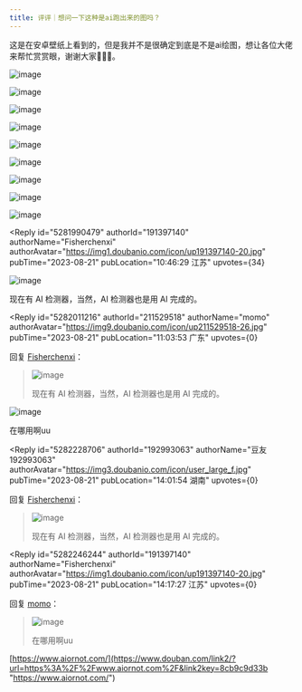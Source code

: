 ```yaml
---
title: 评评｜想问一下这种是ai跑出来的图吗？
---
```



<Forum groupName="画画评评楼" groupUrl="https://www.douban.com/group/731946/" archivedAt="2025-05-16T14:25:25.804Z">
  <Post
    id="293692530"
    title="评评｜想问一下这种是ai跑出来的图吗？"
    url="https://www.douban.com/group/topic/293692530/?_spm_id=MjIyMDgzMDMw"
    pubTime="2023-09-02"
    highlightUserId="191397140"
  >
这是在安卓壁纸上看到的，但是我并不是很确定到底是不是ai绘图，想让各位大佬来帮忙赏赏眼，谢谢大家🌷🌷🌷。

![image](https://img1.doubanio.com/view/group_topic/l/public/p622108529.webp)

![image](https://img3.doubanio.com/view/group_topic/l/public/p622108533.webp)

![image](https://img1.doubanio.com/view/group_topic/l/public/p622108519.webp)

![image](https://img1.doubanio.com/view/group_topic/l/public/p622108539.webp)

![image](https://img3.doubanio.com/view/group_topic/l/public/p622108553.webp)

![image](https://img9.doubanio.com/view/group_topic/l/public/p622108534.webp)

![image](https://img9.doubanio.com/view/group_topic/l/public/p622108556.webp)

![image](https://img9.doubanio.com/view/group_topic/l/public/p622108544.webp)

![image](https://img1.doubanio.com/view/group_topic/l/public/p622108550.webp)

<Reply
  id="5281990479"
  authorId="191397140"
  authorName="Fisherchenxi"
  authorAvatar="https://img1.doubanio.com/icon/up191397140-20.jpg"
  pubTime="2023-08-21"
  pubLocation="10:46:29 江苏"
  upvotes={34}
>
![image](https://img3.doubanio.com/view/richtext/large/public/p593699902.jpg)

现在有 AI 检测器，当然，AI 检测器也是用 AI 完成的。
</Reply>

<Reply
  id="5282011216"
  authorId="211529518"
  authorName="momo"
  authorAvatar="https://img9.doubanio.com/icon/up211529518-26.jpg"
  pubTime="2023-08-21"
  pubLocation="11:03:53 广东"
  upvotes={0}
>
回复 [Fisherchenxi](https://www.douban.com/people/191397140/)：
 > ![image](https://img3.doubanio.com/view/richtext/large/public/p593699902.jpg)
> 
> 现在有 AI 检测器，当然，AI 检测器也是用 AI 完成的。

![image](https://img3.doubanio.com/view/richtext/s/public/p593699902.jpg)

在哪用啊uu
</Reply>

<Reply
  id="5282228706"
  authorId="192993063"
  authorName="豆友192993063"
  authorAvatar="https://img3.doubanio.com/icon/user_large_f.jpg"
  pubTime="2023-08-21"
  pubLocation="14:01:54 湖南"
  upvotes={0}
>
回复 [Fisherchenxi](https://www.douban.com/people/191397140/)：
 > ![image](https://img3.doubanio.com/view/richtext/large/public/p593699902.jpg)
> 
> 现在有 AI 检测器，当然，AI 检测器也是用 AI 完成的。


</Reply>

<Reply
  id="5282246244"
  authorId="191397140"
  authorName="Fisherchenxi"
  authorAvatar="https://img1.doubanio.com/icon/up191397140-20.jpg"
  pubTime="2023-08-21"
  pubLocation="14:17:27 江苏"
  upvotes={0}
>
回复 [momo](https://www.douban.com/people/211529518/)：
 > ![image](https://img3.doubanio.com/view/richtext/s/public/p593699902.jpg)
> 
> 在哪用啊uu

[https://www.aiornot.com/](https://www.douban.com/link2/?url=https%3A%2F%2Fwww.aiornot.com%2F&link2key=8cb9c9d33b "https://www.aiornot.com/")
</Reply>
  </Post>
</Forum>

